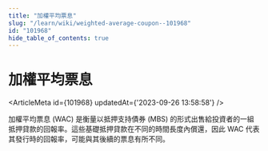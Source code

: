 ```yaml
---
title: "加權平均票息"
slug: "/learn/wiki/weighted-average-coupon--101968"
id: "101968"
hide_table_of_contents: true
---
```



# 加權平均票息

<ArticleMeta id={101968} updatedAt={'2023-09-26 13:58:58'} />
<div className='border-solid border-b border-t-0 my-4 border-[var(--ifm-color-gray-300)]' />

加權平均票息 (WAC) 是衡量以抵押支持債券 (MBS) 的形式出售給投資者的一組抵押貸款的回報率。這些基礎抵押貸款在不同的時間長度內償還，因此 WAC 代表其發行時的回報率，可能與其後續的票息有所不同。
